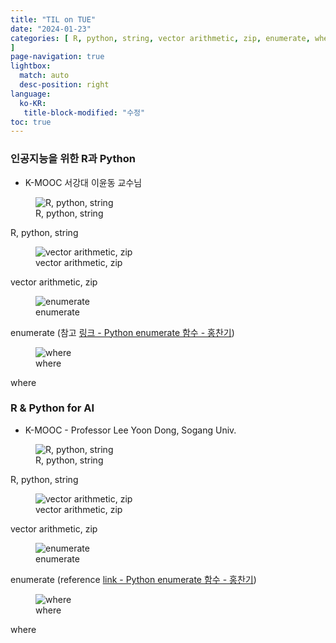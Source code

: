 ```yaml
---
title: "TIL on TUE"
date: "2024-01-23"
categories: [ R, python, string, vector arithmetic, zip, enumerate, where
]
page-navigation: true
lightbox: 
  match: auto
  desc-position: right
language: 
  ko-KR:
   title-block-modified: "수정"
toc: true
---
```


::: {.content-visible when-profile="ko"}

### 인공지능을 위한 R과 Python

- K-MOOC 서강대 이윤동 교수님


::: {layout-ncol=2}

![R, python, string](./images/Scan.jpeg){group="my-gallery"}

:::{.callout-note}
R, python, string
:::

![vector arithmetic, zip](./images/Scan 1.jpeg){group="my-gallery"}

:::{.callout-note}
vector arithmetic, zip
:::

![enumerate](./images/Scan 2.jpeg){group="my-gallery"}

:::{.callout-note}
enumerate (참고 [링크 - Python enumerate 함수 - 홍찬기](https://hckcksrl.medium.com/python-enumerate-b19ad6b94c00#:~:text=1-,enumerate%20%EB%8A%94%20%EC%97%B4%EA%B1%B0%ED%95%98%EB%8B%A4%EB%9D%BC%EB%8A%94%20%EB%8B%A8%EC%96%B4%EC%9D%B4%EB%8B%A4.,%EB%AC%B8%EA%B3%BC%20%ED%95%A8%EA%BB%98%20%EC%9E%90%EC%A3%BC%20%EC%82%AC%EC%9A%A9%ED%95%9C%EB%8B%A4.))
:::

![where](./images/Scan 3.jpeg){group="my-gallery"}

:::{.callout-note}
where
:::

:::

:::

::: {.content-visible when-profile="en"}

### R & Python for AI

- K-MOOC - Professor Lee Yoon Dong, Sogang Univ.


::: {layout-ncol=2}

![R, python, string](./images/Scan.jpeg){group="my-gallery"}

:::{.callout-note}
R, python, string
:::

![vector arithmetic, zip](./images/Scan 1.jpeg){group="my-gallery"}

:::{.callout-note}
vector arithmetic, zip
:::

![enumerate](./images/Scan 2.jpeg){group="my-gallery"}

:::{.callout-note}
enumerate (reference [link - Python enumerate 함수 - 홍찬기](https://hckcksrl.medium.com/python-enumerate-b19ad6b94c00#:~:text=1-,enumerate%20%EB%8A%94%20%EC%97%B4%EA%B1%B0%ED%95%98%EB%8B%A4%EB%9D%BC%EB%8A%94%20%EB%8B%A8%EC%96%B4%EC%9D%B4%EB%8B%A4.,%EB%AC%B8%EA%B3%BC%20%ED%95%A8%EA%BB%98%20%EC%9E%90%EC%A3%BC%20%EC%82%AC%EC%9A%A9%ED%95%9C%EB%8B%A4.))
:::

![where](./images/Scan 3.jpeg){group="my-gallery"}

:::{.callout-note}
where
:::

:::

:::